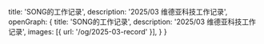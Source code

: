   title: 'SONG的工作记录',
  description: '2025/03 维德亚科技工作记录',
  openGraph: {
    title: 'SONG的工作记录',
    description: '2025/03 维德亚科技工作记录',
    images: [{ url: '/og/2025-03-record' }],
  }
}